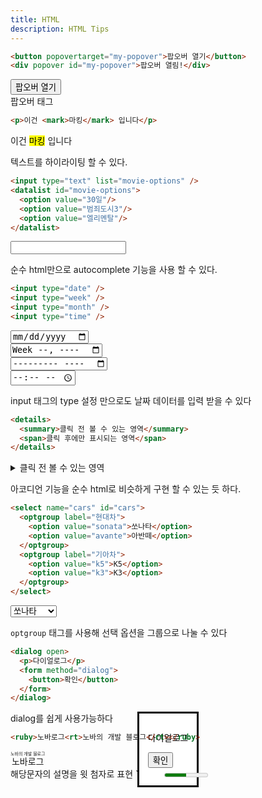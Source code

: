 ```yaml
---
title: HTML
description: HTML Tips
---
```


```html
<button popovertarget="my-popover">팝오버 열기</button>
<div popover id="my-popover">팝오버 열림!</div>
```
<div class="p-4 border">
  <button popovertarget="my-popover" class="border">팝오버 열기</button>
  <div popover id="my-popover" class="border">팝오버 열림!</div>
</div>
팝오버 태그

```html
<p>이건 <mark>마킹</mark> 입니다</p>
```
<div class="p-4 border">
  <p>이건 <mark>마킹</mark> 입니다</p>
</div>
텍스트를 하이라이팅 할 수 있다.

```html
<input type="text" list="movie-options" />
<datalist id="movie-options">
  <option value="30일"/>
  <option value="범죄도시3"/>
  <option value="엘리멘탈"/>
</datalist>
```
<div class="p-4 border">
  <input type="text" list="movie-options" class="border" />
  <datalist id="movie-options">
    <option value="30일"/>
    <option value="범죄도시3"/>
    <option value="엘리멘탈"/>
  </datalist>
</div>

순수 html만으로 autocomplete 기능을 사용 할 수 있다.

```html
<input type="date" />
<input type="week" />
<input type="month" />
<input type="time" />
```
<div class="p-4 border">
  <input type="date" class="border mb-2" /><br />
  <input type="week" class="border mb-2" /><br />
  <input type="month" class="border mb-2" /><br />
  <input type="time" class="border" />
</div>

input 태그의 type 설정 만으로도 날짜 데이터를 입력 받을 수 있다

```html
<details>
  <summary>클릭 전 볼 수 있는 영역</summary>
  <span>클릭 후에만 표시되는 영역</span>
</details>
```
<div class="p-4 border">
  <details>
    <summary>클릭 전 볼 수 있는 영역</summary>
    <span>클릭 후에만 표시되는 영역</span>
  </details>
</div>

아코디언 기능을 순수 html로 비슷하게 구현 할 수 있는 듯 하다.

```html
<select name="cars" id="cars">
  <optgroup label="현대차">
    <option value="sonata">쏘나타</option>
    <option value="avante">아반떼</option>
  </optgroup>
  <optgroup label="기아차">
    <option value="k5">K5</option>
    <option value="k3">K3</option>
  </optgroup>
</select>
```
<div class="p-4 border">
  <select name="cars" id="cars" class="border">
    <optgroup label="현대차">
      <option value="sonata">쏘나타</option>
      <option value="avante">아반떼</option>
    </optgroup>
    <optgroup label="기아차">
      <option value="k5">K5</option>
      <option value="k3">K3</option>
    </optgroup>
  </select>
</div>

`optgroup` 태그를 사용해 선택 옵션을 그룹으로 나눌 수 있다

```html
<dialog open>
  <p>다이얼로그</p>
  <form method="dialog">
    <button>확인</button>
  </form>
</dialog>
```
<div class="p-4 border">
  <dialog open class="relative px-10">
    <p>다이얼로그</p>
    <form method="dialog">
      <button class="border py-2 px-6 mt-4 bg-gray-500">확인</button>
    </form>
  </dialog>
</div>

dialog를 쉽게 사용가능하다

```html
<ruby>노바로그<rt>노바의 개발 블로그</rt></ruby>
```
<div class="p-4 border">
  <ruby>노바로그<rt>노바의 개발 블로그</rt></ruby>
</div>
해당문자의 설명을 윗 첨자로 표현
```html
<meter min="0" max="100" value="50" />
<progress min="0" max="100" value="50" />
```
<div class="p-4 border">
  <meter min="0" max="100" value="55" />
  <br />
  <progress min="0" max="100" value="50" />
</div>  

`meter` 와 `progress` 태그는 값을 게이지 형태로 표현한다

```html
<kbd>ALT</kbd>
```
<div class="p-4 border">
  <kbd>ALT</kbd>
</div>
키보드 입력을 나타낼 때 사용
```html
<attr title="별걸 다 줄이네">별다줄</attr>
```
<div class="p-4 border">
  <attr title="별걸 다 줄이네">별다줄</attr>
</div>  

축약형 단어를 쓸 때 사용
```html
<input type="email" id="email" />
```
<div class="p-4 border">
  <input type="email" id="email" class="border" />
</div>  

type과 id를 email로 주면 chrome 기준 이메일 자동완성 기능이 동작한다

```html
<input type="text" autofocus />
```
autofocus 속성을 주면 페이지가 로드될 때 자동으로 포커스를 갖는다

```html
<label for="name">닉네임 : </label>
<input type="text" id="name" />
```
<div class="p-4 border">
  <label for="name">닉네임 : </label>
  <input type="text" id="name" class="border" />
</div>

id를주고 label for과 매칭시키면 label을 클릭했을 때에도 input에 포커싱된다 

```html
<button type="reset">버튼</button>
```
reset type은 form 안의 양식을 초기화 시켜준다
